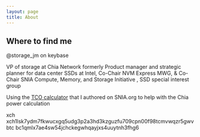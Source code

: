 ```yaml
---
layout: page
title: About
---
```

## Where to find me
@storage_jm on keybase

VP of storage at Chia Network
formerly Product manager and strategic planner for data center SSDs at Intel, Co-Chair NVM Express MWG, & Co-Chair SNIA Compute, Memory, and Storage Initiative , SSD special interest group

Using the [TCO calculator](https://www.snia.org/forums/cmsi/programs/TCOcalc) that I authored on SNIA.org to help with the Chia power calculation

xch xch1lsk7ydm7fkwucxgq5udg3p2a3hd3kzguzfu709cpn00f98tcmvwqzr5gwv
btc bc1qmlx7ae4sw54jchckegwhqayjxs4uuytnh3fhg6
